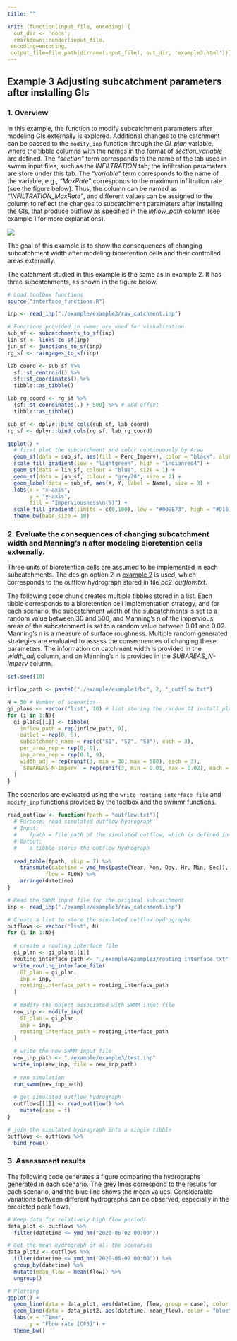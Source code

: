 ```yaml
---
title: ""

knit: (function(input_file, encoding) {
  out_dir <- 'docs';
  rmarkdown::render(input_file,
 encoding=encoding,
 output_file=file.path(dirname(input_file), out_dir, 'example3.html'))})
---
```


## Example 3 Adjusting subcatchment parameters after installing GIs

### 1. Overview

In this example, the function to modify subcatchment parameters after modeling GIs externally is explored. Additional changes to the catchment can be passed to the `modify_inp` function through the *GI_plan* variable, where the tibble columns with the names in the format of *section_variable* are defined. The *"section"* term corresponds to the name of the tab used in swmm input files, such as the *INFILTRATION* tab; the infiltration parameters are store under this tab. The *"variable"* term corresponds to the name of the variable, e.g., *"MaxRate"* corresponds to the maximum infiltration rate (see the figure below). Thus, the column can be named as *"INFILTRATION_MaxRate"*, and different values can be assigned to the column to reflect the changes to subcatchment parameters after installing the GIs, that produce outflow as specified in the *inflow_path* column (see example 1 for more explanations).

![](./example/example3/image/section_variable.png)

The goal of this example is to show the consequences of changing subcatchment width after modeling bioretention cells and their controlled areas externally.

The catchment studied in this example is the same as in example 2. It has three subcatchments, as shown in the figure below.

```r

# Load toolbox functions
source("interface_functions.R")

inp <- read_inp("./example/example3/raw_catchment.inp")

# Functions provided in swmmr are used for visualization
sub_sf <- subcatchments_to_sf(inp)
lin_sf <- links_to_sf(inp)
jun_sf <- junctions_to_sf(inp)
rg_sf <- raingages_to_sf(inp)

lab_coord <- sub_sf %>% 
  sf::st_centroid() %>%
  sf::st_coordinates() %>% 
  tibble::as_tibble()

lab_rg_coord <- rg_sf %>% 
  {sf::st_coordinates(.) + 500} %>% # add offset
  tibble::as_tibble()

sub_sf <- dplyr::bind_cols(sub_sf, lab_coord)
rg_sf <- dplyr::bind_cols(rg_sf, lab_rg_coord)

ggplot() + 
  # first plot the subcatchment and color continuously by Area
  geom_sf(data = sub_sf, aes(fill = Perc_Imperv), color = "black", alpha = 0.8) + 
  scale_fill_gradient(low = "lightgreen", high = "indianred4") +
  geom_sf(data = lin_sf, colour = "blue", size = 1) +
  geom_sf(data = jun_sf, colour = "grey20", size = 2) +
  geom_label(data = sub_sf, aes(X, Y, label = Name), size = 3) +
  labs(x = "x-axis",
       y = "y-axis",
       fill = "Imperviousness\n(%)") +
  scale_fill_gradient(limits = c(0,100), low = "#009E73", high = "#D16103") +
  theme_bw(base_size = 10)
```

### 2. Evaluate the consequences of changing subcatchment width and Manning's n after modeling bioretention cells externally.

Three units of bioretention cells are assumed to be implemented in each subcatchments. The design option 2 in [example 2](https://stsfk.github.io/swmm_gi_toolbox/example2.html) is used, which corresponds to the outflow hydrograph stored in file *bc2_outflow.txt*. 

The following code chunk creates multiple tibbles stored in a list. Each tibble corresponds to a bioretention cell implementation strategy, and for each scenario, the subcatchment width of the subcatchments is set to a random value between 30 and 500, and Manning's n of the impervious areas of the subcatchment is set to a random value between 0.01 and 0.02. Manning's n is a measure of surface roughness. Multiple random generated strategies are evaluated to assess the consequences of changing these parameters. The information on catchment width is provided in the *width_adj* column, and on Manning's n is provided in the *SUBAREAS_N-Imperv* column.

```r
set.seed(10)

inflow_path <- paste0("./example/example3/bc", 2, "_outflow.txt")

N = 50 # Number of scenarios
gi_plans <- vector("list", 10) # list storing the random GI install plan
for (i in 1:N){
  gi_plans[[i]] <- tibble(
    inflow_path = rep(inflow_path, 9),
    outlet = rep(0, 9),
    subcatchment_name = rep(c("S1", "S2", "S3"), each = 3),
    per_area_rep = rep(0, 9),
    imp_area_rep = rep(0.1, 9),
    width_adj = rep(runif(3, min = 30, max = 500), each = 3),
    `SUBAREAS_N-Imperv` = rep(runif(3, min = 0.01, max = 0.02), each = 3)
  )
}
```

The scenarios are evaluated using the `write_routing_interface_file` and `modify_inp` functions provided by the toolbox and the swmmr functions.

```r
read_outflow <- function(fpath = "outflow.txt"){
  # Purpose: read simulated outflow hydrograph
  # Input: 
  #    fpath = file path of the simulated outflow, which is defined in the [FILES] tab in SWMM input file
  # Output:
  #    a tibble stores the outflow hydrograph
  
  read_table(fpath, skip = 7) %>%
    transmute(datetime = ymd_hms(paste(Year, Mon, Day, Hr, Min, Sec)),
            flow = FLOW) %>%
    arrange(datetime)
}

# Read the SWMM input file for the original subcatchment
inp <- read_inp("./example/example3/raw_catchment.inp")

# Create a list to store the simulated outflow hydrographs
outflows <- vector("list", N)
for (i in 1:N){
  
  # create a routing interface file
  gi_plan <- gi_plans[[i]]
  routing_interface_path <- "./example/example3/routing_interface.txt"
  write_routing_interface_file(
    GI_plan = gi_plan, 
    inp = inp, 
    routing_interface_path = routing_interface_path
  )
  
  # modify the object associated with SWMM input file
  new_inp <- modify_inp(
    GI_plan = gi_plan, 
    inp = inp, 
    routing_interface_path = routing_interface_path
  )
  
  # write the new SWMM input file
  new_inp_path <- "./example/example3/test.inp"
  write_inp(new_inp, file = new_inp_path)
  
  # run simulation
  run_swmm(new_inp_path)
  
  # get simulated outflow hydrograph
  outflows[[i]] <- read_outflow() %>%
    mutate(case = i)
}

# join the simulated hydrograph into a single tibble
outflows <- outflows %>%
  bind_rows()
```


### 3. Assessment results

The following code generates a figure comparing the hydrographs generated in each scenario. The grey lines correspond to the results for each scenario, and the blue line shows the mean values. Considerable variations between different hydrographs can be observed, especially in the predicted peak flows.

```r
# Keep data for relatively high flow periods
data_plot <- outflows %>%
  filter(datetime <= ymd_hm("2020-06-02 00:00"))

# Get the mean hydrograph of all the scenarios
data_plot2 <- outflows %>%
  filter(datetime <= ymd_hm("2020-06-02 00:00")) %>%
  group_by(datetime) %>%
  mutate(mean_flow = mean(flow)) %>%
  ungroup()

# Plotting
ggplot() +
  geom_line(data = data_plot, aes(datetime, flow, group = case), color = "grey50", size = 0.5) +
  geom_line(data = data_plot2, aes(datetime, mean_flow), color = "blue", size = 0.8) +
  labs(x = "Time",
       y = "Flow rate [CFS]") +
  theme_bw()
```


